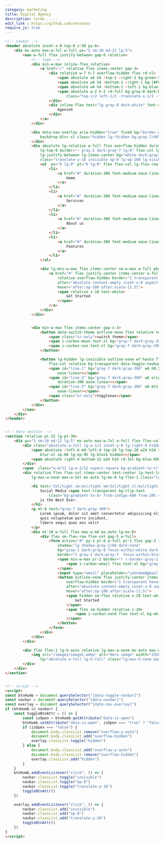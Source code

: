 ```yaml
---
category: marketing
title: Digital Agency 
description: lorem .....
edit_link : https://github.com/unxxxxxx
require_js: true
---
```



```html
<!-- navbar -->
<header absolute inset-x-0 top-0 z-50 py-6>
    <div mx-auto max-w-7xl w-full px="5 sm:10 md:12 lg:5">
        <nav w-full flex justify-between gap-6 relative>
            <!-- logo -->
            <div min-w-max inline-flex relative>
                <a href="/" relative flex items-center gap-3>
                    <div relative w-7 h-7 overflow-hidden flex rd-xl>
                        <span absolute w4 h4 -top-1 -right-1 bg-green-500 rd-md rotate-45></span>
                        <span absolute w4 h4 -bottom-1 -right-1 bg-[#FCDC58] rd-md rotate-45></span>
                        <span absolute w4 h4 -bottom-1 -left-1 bg-blue-600 rd-md rotate-45></span>
                        <span absolute w-2 h-2 rd-full bg-gray-8 dark:bg-white
                            class="top-1/2 left-1/2 -translate-x-1/2 -translate-y-1/2"></span>
                    </div>
                    <div inline-flex text="lg gray-8 dark:white" font-semibold>
                        AgenceX
                    </div>
                </a>
            </div>

            <div data-nav-overlay aria-hidden="true" fixed bg="border-gray-7/50" inset-0 backdrop-filter
                backdrop-blur-xl class="hidden lg:!hidden bg-gray-7/40">
            </div>
            <div absolute lg-relative w-full flex overflow-hidden duration-300 ease-linear top-full
                lg-top-0 border="~ gray-2 dark:gray-7 lg:0" flex-col lg-flex-row gap-y-6 gap-x-4
                lg-justify-between lg-items-center bg="white dark:gray-950 lg:!transparent"
                class="translate-y-10 invisible op-0 lg-op-100 lg-visible lg-translate-y-0" data-navbar>
                <ul  px="6 lg:0" pt="6 lg:0" flex flex-col lg-flex-row gap-y-4 gap-x-3 text="lg gray-7 dark:gray-300" w-full lg-justify-center lg-items-center>
                    <li>
                        <a href="#" duration-300 font-medium ease-linear hover-text-blue-600 py-3>
                            Home
                        </a>
                    </li>
                    <li>
                        <a href="#" duration-300 font-medium ease-linear hover-text-blue-600 py-3>
                            Services
                        </a>
                    </li>
                    <li>
                        <a href="#" duration-300 font-medium ease-linear hover-text-blue-600 py-3>
                            About us
                        </a>
                    </li>
                    <li>
                        <a href="#" duration-300 font-medium ease-linear hover-text-blue-600 py-3>
                            Features
                        </a>
                    </li>
                </ul>

                <div lg-min-w-max flex items-center sm-w-max w-full pb="6 lg:0" px="6 lg:0">
                    <a href="#" flex justify-center items-center w-full sm-w-max px6 h12 bg-blue-600 rd-full
                        relative overflow-hidden border="1 transparent hover:[#172554]" duration-300 ease-linear
                        after="absolute content-empty inset-x-0 aspect-square scale-0 op-70 origin-center duration-300 ease-linear rd-full top-0 left-0 bg-[#172554]"
                        hover="after:op-100 after:scale-[2.5]">
                        <span relative z-10 text-white>
                            Get Started
                        </span>
                    </a>
                </div>
            </div>


            <div min-w-max flex items-center gap-x-3>
                <button data-switch-theme outline-none flex relative text-gray-7 dark:text-gray-300 rd-full p-2 lg:p-3 border border-gray-1 dark:border-gray-8 bg-transparent>
                    <span class="sr-only">switch theme</span>
                    <span i-carbon-moon text-xl bg="gray-7 dark:gray-300" hidden dark-flex></span>
                    <span i-carbon-sun text-xl bg="gray-7 dark:gray-300" flex dark-hidden></span>
                </button>

                <button lg-hidden lg-invisible outline-none w7 hauto flex
                    flex-col relative bg-transparent data-toggle-navbar data-is-open="false">
                    <span id="line-1" bg="gray-7 dark:gray-300" w6 h0.5 rd-full transition-all duration-300
                        ease-linear></span>
                    <span id="line-2" bg="gray-7 dark:gray-300" w6 origin-center mt1 h0.5 rd-ful transition-all
                        duration-300 ease-linear></span>
                    <span id="line-3" bg="gray-7 dark:gray-300" w6 mt1 h0.5 rd-ful transition-all duration-300
                        ease-linear></span>
                    <span class="sr-only">togglenav</span>
                </button>
            </div>
        </nav>
    </div>
</header>


<!-- hero section -->
<section relative pt-32 lg-pt-36>
    <div px="5 sm:10 md:12 lg:5" mx-auto max-w-7xl w-full flex flex-col lg-flex-row gap-10 lg-gap-12>
        <div class="absolute w-full lg-w-1/2 inset-y-0 lg-right-0 hidden lg-block">
            <span absolute -left-6 md-left-4 top-24 lg-top-28 w24 h24 rotate-90 skew-x-12 rd-3xl bg-green-400
                blur-xl op-60 lg-op-95 lg-block hidden></span>
            <span absolute right-4 bottom-12 w24 h24 rd-3xl bg-blue-600 blur-xl op-80></span>
        </div>
        <span  class="w-4/12 lg:w-2/12 aspect-square bg-gradient-to-tr from-blue-600 to-green-400 absolute -top-5 lg-left-0 rd-full skew-y-12 blur-2xl op-40 skew-x-12 rotate-90"></span>
        <div relative flex flex-col items-center text-center lg-text-left lg-py-7 xl-py-8 lg-items-start
            lg-max-w-none max-w-3xl mx-auto lg-mx-0 lg-flex-1 class="lg-w-1/2">

            <h1 text="3xl/tight sm:4xl/tight md:5xl/tight xl:6xl/tight gray-8 dark:white" font-bold>
                Social Media <span text-transparent bg-clip-text
                    class="bg-gradient-to-br from-indigo-600 from-20% via-blue-600 via-30% to-green-600">Marketing</span>
                is the Best Ever.
            </h1>
            <p mt-8 text="gray-7 dark:gray-300">
                Lorem ipsum, dolor sit amet consectetur adipisicing elit. Dolores repellat perspiciatis aspernatur
                quis voluptatum porro incidunt,
                libero sequi quos eos velit
            </p>
            <div mt-10 w-full flex max-w-md mx-auto lg-mx-0>
                <div flex sm-flex-row flex-col gap-5 w-full>
                    <form action="#" py-1 pl-6 w-full pr-1 flex gap-3 items-center text="gray-6 dark:gray-4"
                        shadow="lg shadow-gray-2/60 dark:none"
                        bg="gray-1 dark:gray-8 focus-within:white dark:focus-within:gray-950"
                        border="1 gray-2 dark:gray-7  focus-within:blue-600" rd-full ease-linear>
                        <span min-w-max pr-2 border="r r-border-gray-2 dark:r-gray-7">
                            <span i-carbon-email flex text-xl bg="gray-8 dark:gray-2"></span>
                        </span>
                        <input type="email" placeholder="johndoe@gmail.com" w-full py-3 outline-none bg-transparent>
                        <button outline-none flex justify-center items-center sm-w-max min-w-max px6 h12 bg-blue-600 rd-full relative
                            overflow-hidden border="1 transparent hover:[#172554]" duration-300 ease-linear
                            after="absolute content-empty inset-x-0 aspect-square scale-0 op-70 origin-center duration-300 ease-linear rd-full top-0 left-0 bg-[#172554]"
                            hover="after:op-100 after:scale-[2.5]">
                            <span hidden sm-flex relative z-20 text-white>
                                Get Started
                            </span>
                            <span flex sm-hidden relative z-20>
                                <span i-carbon-send flex text-xl bg-white></span>
                            </span>
                        </button>
                    </form>
                </div>
            </div>
        </div>

        <div flex flex-1 lg-h-auto relative lg-max-w-none mx-auto max-w-3xl class=" lg-w-1/2">
            <img src="/images/image1.webp" alt="Hero image" width="2350" height="2359" rd-3xl object-cover
                lg="absolute w-full lg-h-full" class="lg:max-h-none max-h-96">
        </div>
    </div>
</section>


<!-- script -->
<script>
const btnHumb = document.querySelector("[data-toggle-navbar]")
const navbar = document.querySelector("[data-navbar]")
const overlay = document.querySelector("[data-nav-overlay]")
if (btnHumb && navbar) {
    const toggleBtnAttr = () => {
        const isOpen = btnHumb.getAttribute("data-is-open")
        btnHumb.setAttribute("data-is-open", isOpen === "true" ? "false" : "true")
        if (isOpen === "false") {
            document.body.classList.remove("overflow-y-auto")
            document.body.classList.add("overflow-hidden")
            overlay.classList.toggle("hidden")
        } else {
            document.body.classList.add("overflow-y-auto")
            document.body.classList.remove("overflow-hidden")
            overlay.classList.add("hidden")
        }
    }
    btnHumb.addEventListener("click", () => {
        navbar.classList.toggle("invisible")
        navbar.classList.toggle("op-0")
        navbar.classList.toggle("translate-y-10")
        toggleBtnAttr()
    })

    overlay.addEventListener("click", () => {
        navbar.classList.add("invisible")
        navbar.classList.add("op-0")
        navbar.classList.add("translate-y-10")
        toggleBtnAttr()
    })
}
</script>
```
